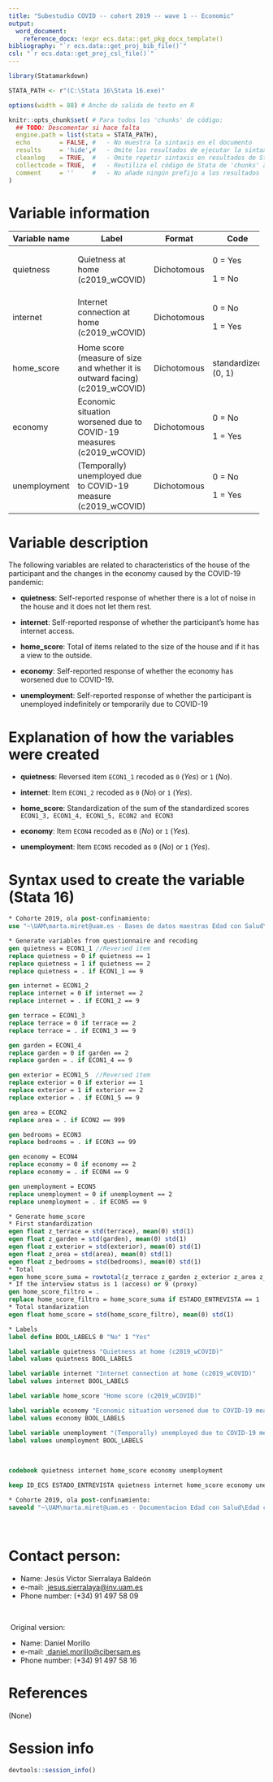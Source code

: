 ```yaml
---
title: "Subestudio COVID -- cohort 2019 -- wave 1 -- Economic"
output:
  word_document:
    reference_docx: !expr ecs.data::get_pkg_docx_template()
bibliography: "`r ecs.data::get_proj_bib_file()`"
csl: "`r ecs.data::get_proj_csl_file()`"
---
```


```r
library(Statamarkdown)

STATA_PATH <- r"(C:\Stata 16\Stata 16.exe)"

options(width = 88) # Ancho de salida de texto en R

knitr::opts_chunk$set( # Para todos los 'chunks' de código:
  ## TODO: Descomentar si hace falta
  engine.path = list(stata = STATA_PATH),
  echo        = FALSE, #   - No muestra la sintaxis en el documento
  results     = 'hide',#   - Omite los resultados de ejecutar la sintaxis
  cleanlog    = TRUE,  #   - Omite repetir sintaxis en resultados de Stata
  collectcode = TRUE,  #   - Reutiliza el código de Stata de 'chunks' anteriores
  comment     = ''     #   - No añade ningún prefijo a los resultados
)
```

# Variable information

+---------------+------------------------------------------------------------------------------+-------------+---------------------+
| Variable name | Label                                                                        | Format      | Code                |
+===============+==============================================================================+=============+=====================+
| quietness     | Quietness at home (c2019_wCOVID)                                             | Dichotomous | 0 = Yes             |
|               |                                                                              |             |                     |
|               |                                                                              |             | 1 = No              |
+---------------+------------------------------------------------------------------------------+-------------+---------------------+
| internet      | Internet connection at home (c2019_wCOVID)                                   | Dichotomous | 0 = No              |
|               |                                                                              |             |                     |
|               |                                                                              |             | 1 = Yes             |
+---------------+------------------------------------------------------------------------------+-------------+---------------------+
| home_score    | Home score (measure of size and whether it is outward facing) (c2019_wCOVID) | Dichotomous | standardized (0, 1) |
+---------------+------------------------------------------------------------------------------+-------------+---------------------+
| economy       | Economic situation worsened due to COVID-19 measures (c2019_wCOVID)          | Dichotomous | 0 = No              |
|               |                                                                              |             |                     |
|               |                                                                              |             | 1 = Yes             |
+---------------+------------------------------------------------------------------------------+-------------+---------------------+
| unemployment  | (Temporally) unemployed due to COVID-19 measure (c2019_wCOVID)               | Dichotomous | 0 = No              |
|               |                                                                              |             |                     |
|               |                                                                              |             | 1 = Yes             |
+---------------+------------------------------------------------------------------------------+-------------+---------------------+

# Variable description

The following variables are related to characteristics of the house of the participant and the changes in the economy caused by the COVID-19 pandemic:

-   **quietness**: Self-reported response of whether there is a lot of noise in the house and it does not let them rest.

-   **internet**: Self-reported response of whether the participant's home has internet access.

-   **home_score**: Total of items related to the size of the house and if it has a view to the outside.

-   **economy**: Self-reported response of whether the economy has worsened due to COVID-19.

-   **unemployment**: Self-reported response of whether the participant is unemployed indefinitely or temporarily due to COVID-19

# Explanation of how the variables were created

-   **quietness**: Reversed item `ECON1_1` recoded as `0` (*Yes*) or `1` (*No*).

-   **internet**: Item `ECON1_2` recoded as `0` (*No*) or `1` (*Yes*).

-   **home_score**: Standardization of the sum of the standardized scores `ECON1_3, ECON1_4, ECON1_5, ECON2 and ECON3`

-   **economy**: Item `ECON4` recoded as `0` (*No*) or `1` (*Yes*).

-   **unemployment**: Item `ECON5` recoded as `0` (*No*) or `1` (*Yes*).

# Syntax used to create the variable (Stata 16)

```stata
* Cohorte 2019, ola post-confinamiento:
use "~\UAM\marta.miret@uam.es - Bases de datos maestras Edad con Salud\Subestudio_COVID\Edad_con_salud_Fichero_Completo.dta"
```

```stata
* Generate variables from questionnaire and recoding
gen quietness = ECON1_1 //Reversed item
replace quietness = 0 if quietness == 1
replace quietness = 1 if quietness == 2
replace quietness = . if ECON1_1 == 9

gen internet = ECON1_2
replace internet = 0 if internet == 2
replace internet = . if ECON1_2 == 9

gen terrace = ECON1_3
replace terrace = 0 if terrace == 2
replace terrace = . if ECON1_3 == 9

gen garden = ECON1_4
replace garden = 0 if garden == 2
replace garden = . if ECON1_4 == 9

gen exterior = ECON1_5	//Reversed item
replace exterior = 0 if exterior == 1
replace exterior = 1 if exterior == 2
replace exterior = . if ECON1_5 == 9

gen area = ECON2
replace area = . if ECON2 == 999

gen bedrooms = ECON3
replace bedrooms = . if ECON3 == 99

gen economy = ECON4
replace economy = 0 if economy == 2
replace economy = . if ECON4 == 9

gen unemployment = ECON5
replace unemployment = 0 if unemployment == 2
replace unemployment = . if ECON5 == 9

* Generate home_score
* First standardization
egen float z_terrace = std(terrace), mean(0) std(1)
egen float z_garden = std(garden), mean(0) std(1)
egen float z_exterior = std(exterior), mean(0) std(1)
egen float z_area = std(area), mean(0) std(1)
egen float z_bedrooms = std(bedrooms), mean(0) std(1)
* Total 
egen home_score_suma = rowtotal(z_terrace z_garden z_exterior z_area z_bedrooms), missing
* If the interview status is 1 (access) or 9 (proxy)
gen home_score_filtro = .
replace home_score_filtro = home_score_suma if ESTADO_ENTREVISTA == 1 | ESTADO_ENTREVISTA == 9
* Total standarization
egen float home_score = std(home_score_filtro), mean(0) std(1)

* Labels 
label define BOOL_LABELS 0 "No" 1 "Yes"

label variable quietness "Quietness at home (c2019_wCOVID)"
label values quietness BOOL_LABELS

label variable internet "Internet connection at home (c2019_wCOVID)"
label values internet BOOL_LABELS

label variable home_score "Home score (c2019_wCOVID)"

label variable economy "Economic situation worsened due to COVID-19 measures (c2019_wCOVID)"
label values economy BOOL_LABELS

label variable unemployment "(Temporally) unemployed due to COVID-19 measures (c2019_wCOVID)"
label values unemployment BOOL_LABELS
```

<br> <!--# Salto de línea (i.e. párrafo vacío); añadir donde se necesite -->

```stata
codebook quietness internet home_score economy unemployment
```

```stata
keep ID_ECS ESTADO_ENTREVISTA quietness internet home_score economy unemployment

* Cohorte 2019, ola post-confinamiento:
saveold "~\UAM\marta.miret@uam.es - Documentacion Edad con Salud\Edad con salud - Subestudio COVID\Outcomes\Outcome datasets\Outcome_economic.dta", replace version(13)
```

<br>

# Contact person:

-   Name: Jesús Victor Sierralaya Baldeón
-   e-mail: [ jesus.sierralaya\@inv.uam.es](mailto:jesus.sierralaya@inv.uam.es){.email}
-   Phone number: (+34) 91 497 58 09

<br>

<!--# TODO: Completar / eliminar "original version" según corresponda -->

 Original version:

-   Name: Daniel Morillo
-   e-mail: [ daniel.morillo\@cibersam.es](mailto:daniel.morillo@cibersam.es){.email}
-   Phone number: (+34) 91 497 58 16

# References

(None)

\newpage

# Session info

```r
devtools::session_info()
```
